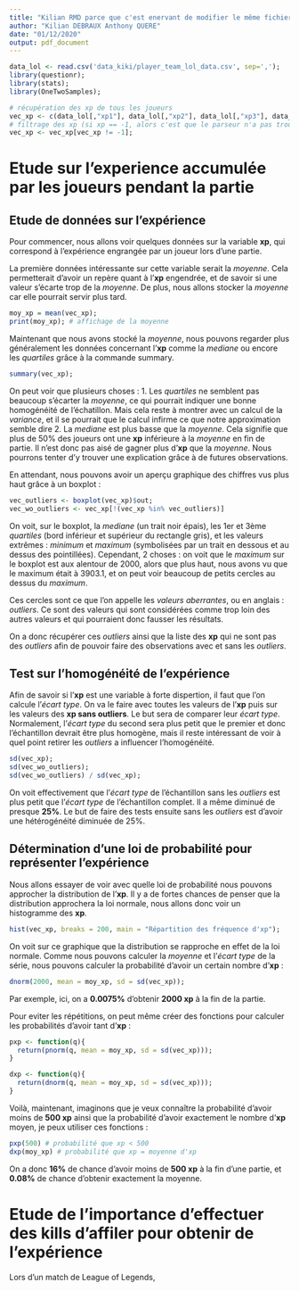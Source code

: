 ```yaml
---
title: "Kilian RMD parce que c'est enervant de modifier le même fichier par git"
author: "Kilian DEBRAUX Anthony QUERE"
date: "01/12/2020"
output: pdf_document
---
```


```r
data_lol <- read.csv('data_kiki/player_team_lol_data.csv', sep=',');
library(questionr);
library(stats);
library(OneTwoSamples);

# récupération des xp de tous les joueurs
vec_xp <- c(data_lol[,"xp1"], data_lol[,"xp2"], data_lol[,"xp3"], data_lol[,"xp4"], data_lol[,"xp5"], data_lol[,"xp6"], data_lol[,"xp7"], data_lol[,"xp8"], data_lol[,"xp9"], data_lol[,"xp10"]);
# filtrage des xp (si xp == -1, alors c'est que le parseur n'a pas trouvé de valeur, on ne compte donc pas ces joueurs)
vec_xp <- vec_xp[vec_xp != -1];

```

# Etude sur l'experience accumulée par les joueurs pendant la partie

## Etude de données sur l'expérience
Pour commencer, nous allons voir quelques données sur la variable **xp**, qui correspond à l'expérience engrangée par un joueur lors d'une partie.  

La première données intéressante sur cette variable serait la *moyenne*. Cela permetterait d'avoir un repère quant à l'**xp** engendrée, et de savoir si une valeur s'écarte trop de la *moyenne*. De plus, nous allons stocker la *moyenne* car elle pourrait servir plus tard.

```r
moy_xp = mean(vec_xp);
print(moy_xp); # affichage de la moyenne
```

Maintenant que nous avons stocké la *moyenne*, nous pouvons regarder plus généralement les données concernant l'**xp** comme la *mediane* ou encore les *quartiles* grâce à la commande summary.

```r
summary(vec_xp);
```
On peut voir que plusieurs choses :
1. Les *quartiles* ne semblent pas beaucoup s'écarter la *moyenne*, ce qui pourrait indiquer une bonne homogénéité de l'échatillon. Mais cela reste à montrer avec un calcul de la *variance*, et il se pourrait que le calcul infirme ce que notre approximation semble dire
2. La *mediane* est plus basse que la *moyenne*. Cela signifie que plus de 50% des joueurs ont une **xp** inférieure à la *moyenne* en fin de partie. Il n'est donc pas aisé de gagner plus d'**xp** que la *moyenne*. Nous pourrons tenter d'y trouver une explication grâce à de futures observations.

En attendant, nous pouvons avoir un aperçu graphique des chiffres vus plus haut grâce à un boxplot :

```r
vec_outliers <- boxplot(vec_xp)$out;
vec_wo_outliers <- vec_xp[!(vec_xp %in% vec_outliers)]
```

On voit, sur le boxplot, la *mediane* (un trait noir épais), les 1er et 3ème *quartiles* (bord inférieur et supérieur du rectangle gris), et les valeurs extrêmes : *minimum* et *maximum* (symbolisées par un trait en dessous et au dessus des pointillées). Cependant, 2 choses : on voit que le *maximum* sur le boxplot est aux alentour de 2000, alors que plus haut, nous avons vu que le maximum était à 3903.1, et on peut voir beaucoup de petits cercles au dessus du *maximum*.

Ces cercles sont ce que l'on appelle les *valeurs aberrantes*, ou en anglais : *outliers*. Ce sont des valeurs qui sont considérées comme trop loin des autres valeurs et qui pourraient donc fausser les résultats.

On a donc récupérer ces *outliers* ainsi que la liste des **xp** qui ne sont pas des *outliers* afin de pouvoir faire des observations avec et sans les *outliers*.

## Test sur l'homogénéité de l'expérience

Afin de savoir si l'**xp** est une variable à forte dispertion, il faut que l'on calcule l'*écart type*. On va le faire avec toutes les valeurs de l'**xp** puis sur les valeurs des **xp sans outliers**. Le but sera de comparer leur *écart type*. Normalement, l'*écart type* du second sera plus petit que le premier et donc l'échantillon devrait être plus homogène, mais il reste intéressant de voir à quel point retirer les *outliers* a influencer l'homogénéité.

```r
sd(vec_xp);
sd(vec_wo_outliers);
sd(vec_wo_outliers) / sd(vec_xp);
```
On voit effectivement que l'*écart type* de l'échantillon sans les *outliers* est plus petit que l'*écart type* de l'échantillon complet. Il a même diminué de presque **25%**. Le but de faire des tests ensuite sans les *outliers* est d'avoir une hétérogénéité diminuée de 25%.

## Détermination d'une loi de probabilité pour représenter l'expérience

Nous allons essayer de voir avec quelle loi de probabilité nous pouvons approcher la distribution de l'**xp**. Il y a de fortes chances de penser que la distribution approchera la loi normale, nous allons donc voir un histogramme des **xp**.

```r
hist(vec_xp, breaks = 200, main = "Répartition des fréquence d'xp");
```

On voit sur ce graphique que la distribution se rapproche en effet de la loi normale. Comme nous pouvons calculer la *moyenne* et l'*écart type* de la série, nous pouvons calculer la probabilité d'avoir un certain nombre d'**xp** :

```r
dnorm(2000, mean = moy_xp, sd = sd(vec_xp));
```

Par exemple, ici, on a **0.0075%** d'obtenir **2000 xp** à la fin de la partie.

Pour eviter les répétitions, on peut même créer des fonctions pour calculer les probabilités d'avoir tant d'**xp** :

```r
pxp <- function(q){
  return(pnorm(q, mean = moy_xp, sd = sd(vec_xp)));
}

dxp <- function(q){
  return(dnorm(q, mean = moy_xp, sd = sd(vec_xp)));
}
```

Voilà, maintenant, imaginons que je veux connaître la probabilité d'avoir moins de **500 xp** ainsi que la probabilité d'avoir exactement le nombre d'**xp** moyen, je peux utiliser ces fonctions :

```r
pxp(500) # probabilité que xp < 500
dxp(moy_xp) # probabilité que xp = moyenne d'xp
```
On a donc **16%** de chance d'avoir moins de **500 xp** à la fin d'une partie, et **0.08%** de chance d'obtenir exactement la moyenne.


# Etude de l'importance d'effectuer des kills d'affiler pour obtenir de l'expérience

Lors d'un match de League of Legends, 




































